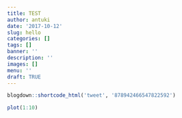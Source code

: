 ```yaml
---
title: TEST
author: antuki
date: '2017-10-12'
slug: hello
categories: []
tags: []
banner: ''
description: ''
images: []
menu: ''
draft: TRUE
---
```




<!--more-->

```r
blogdown::shortcode_html('tweet', '878942466547822592')
```

```r
plot(1:10)
```
